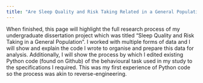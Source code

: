 ```yaml
---
title: "Are Sleep Quality and Risk Taking Related in a General Population?"
---
```


When finished, this page will highlight the full research process of my undergraduate dissertation project which was titled "Sleep Quality and Risk Taking in a General Population". I worked with multiple forms of data and I will show and explain the code I wrote to organise and prepare this data for analysis. Additionally, I will show the process by which I edited existing Python code (found on Github) of the behavioural task used in my study to the specifications I required. This was my first experience of Python code so the process was akin to reverse-engineering.  
